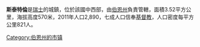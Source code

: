 '''斯泰特倫'''是[[瑞士|瑞士]]的城鎮，位於該國中西部，由[[伯恩州|伯恩州]]負責管轄，面積3.52平方公里，海拔高度570米，2011年人口2,890，七成人口信奉[[基督教|基督教]]，人口密度每平方公里821人。

{{Switzerland-geo-stub}}
[[Category:伯恩州的市镇|Category:伯恩州的市镇]]